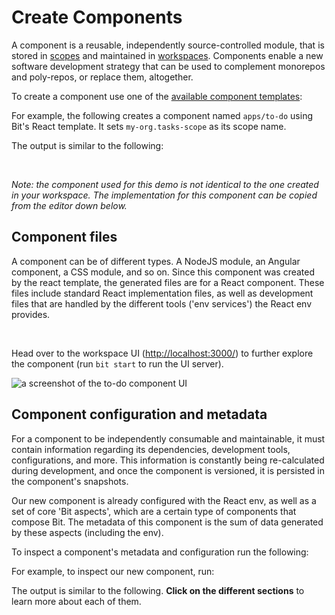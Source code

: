 
# Create Components

A component is a reusable, independently source-controlled module, that is stored in [scopes](https://bit.dev/docs/scope/scope-overview) and maintained in [workspaces](https://bit.dev/docs/workspace/workspace-overview).
Components enable a new software development strategy that can be used to complement monorepos and poly-repos, or replace them, altogether.

To create a component use one of the [available component templates](https://bit.dev/docs/dev-services/generator/generator-overview#component-templates):

<BitCreate />

For example, the following creates a component named `apps/to-do` using Bit's React template. It sets `my-org.tasks-scope` as its scope name.

<BitCreateWithExample />

The output is similar to the following:

<BitCreateOutput />

<TodoCardAndAbout />

<br />

_Note: the component used for this demo is not identical to the one created in your workspace. The implementation for this component can be copied from the editor down below._

## Component files

A component can be of different types. A NodeJS module, an Angular component, a CSS module, and so on.
Since this component was created by the react template, the generated files are for a React component.
These files include standard React implementation files, as well as development files that are handled by the different tools ('env services') the React env provides.

<ExploreComponentFiles />

<br />

Head over to the workspace UI ([http://localhost:3000/](http://localhost:3000/)) to further explore the component (run `bit start` to run the UI server).

<Image maxWidth={700} src={todoScreenshot} hasBackground alt="a screenshot of the to-do component UI" />

## Component configuration and metadata

For a component to be independently consumable and maintainable, it must contain information regarding its dependencies, development tools, configurations, and more.
This information is constantly being re-calculated during development, and once the component is versioned, it is persisted in the component's snapshots.

Our new component is already configured with the React env, as well as a set of core 'Bit aspects', which are a certain type of components that compose Bit.
The metadata of this component is the sum of data generated by these aspects (including the env).

To inspect a component's metadata and configuration run the following:

<BitShow />

For example, to inspect our new component, run:

<BitShowWithExample />

The output is similar to the following. **Click on the different sections** to learn more about each of them.

<BitShowExample />
